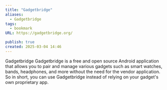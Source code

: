```yaml
---
title: "Gadgetbridge"
aliases:
  - Gadgetbridge
tags:
  - bookmark
URL: https://gadgetbridge.org/

publish: true
created: 2025-03-04 14:46
---
```




Gadgetbridge
Gadgetbridge is a free and open source Android application that allows you to pair and manage various gadgets such as smart watches, bands, headphones, and more without the need for the vendor application. So in short, you can use Gadgetbridge instead of relying on your gadget's own proprietary app.